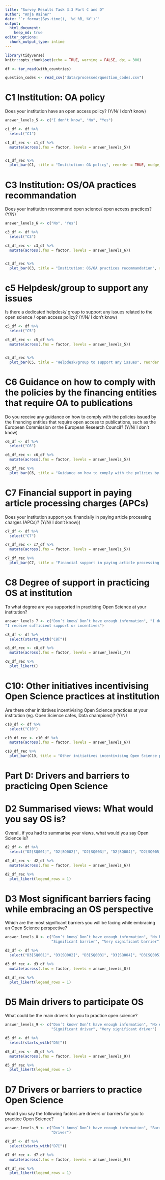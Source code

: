 ```yaml
---
title: "Survey Results Task 3.3 Part C and D"
author: "Anja Rainer"
date: "`r format(Sys.time(), '%d %B, %Y')`"
output: 
  html_document:
    keep_md: true
editor_options: 
  chunk_output_type: inline
---
```


```r
library(tidyverse)
knitr::opts_chunk$set(echo = TRUE, warning = FALSE, dpi = 300)

df <- tar_read(with_countries)

question_codes <- read_csv("data/processed/question_codes.csv")
```

# C1 Institution: OA policy

Does your institution have an open access policy? (Y/N/ I don’t know)

```r

answer_levels_5 <- c("I don't know", "No", "Yes")

c1_df <- df %>% 
  select("C1")

c1_df_rec <- c1_df %>% 
  mutate(across(.fns = factor, levels = answer_levels_5))


c1_df_rec %>% 
  plot_bar(C1, title = "Institution: OA policy", reorder = TRUE, nudge_y = .08)

```

# C3 Institution: OS/OA practices recommandation

Does your institution recommend open science/ open access practices? (Y/N)

```r

answer_levels_6 <- c("No", "Yes")

c3_df <- df %>% 
  select("C3")

c3_df_rec <- c3_df %>% 
  mutate(across(.fns = factor, levels = answer_levels_6))


c3_df_rec %>% 
  plot_bar(C3, title = "Institution: OS/OA practices recommandation", reorder = TRUE, nudge_y = .08)
```

# c5 Helpdesk/group to support any issues

Is there a dedicated helpdesk/ group to support any issues related to the open science / open access policy? (Y/N/ I don’t know)

```r
c5_df <- df %>% 
  select("C5")

c5_df_rec <- c5_df %>% 
  mutate(across(.fns = factor, levels = answer_levels_5))


c5_df_rec %>% 
  plot_bar(C5, title = "Helpdesk/group to support any issues", reorder = FALSE, nudge_y = .06)
```


# C6 Guidance on how to comply with the policies by the financing entities that require OA to publications

Do you receive any guidance on how to comply with the policies issued by the financing entities that require open access to publications, such as the European Commission or the European Research Council? (Y/N/ I don’t know)

```r
c6_df <- df %>% 
  select("C6")

c6_df_rec <- c6_df %>% 
  mutate(across(.fns = factor, levels = answer_levels_5))

c6_df_rec %>% 
  plot_bar(C6, title = "Guidance on how to comply with the policies by the financing entities that require OA to publications", reorder = FALSE, nudge_y = .06)
```

# C7 Financial support in paying article processing charges (APCs)

Does your institution support you financially in paying article processing charges (APCs)? (Y/N/ I don’t know))

```r

c7_df <- df %>% 
  select("C7")

c7_df_rec <- c7_df %>% 
  mutate(across(.fns = factor, levels = answer_levels_5))

c7_df_rec %>% 
  plot_bar(C7, title = "Financial support in paying article processing charges (APCs)", reorder = FALSE, nudge_y = .07)
```


# C8 Degree of support in practicing OS at institution

To what degree are you supported in practicing Open Science at your institution?

```r

answer_levels_7 <- c("Don’t know/ Don’t have enough information", "I do not receive any support or incentives", "I do not receive any support or incentives but would like to", "I receive some support or incentives", 
"I receive sufficient support or incentives")

c8_df <- df %>% 
  select(starts_with("C8[")) 

c8_df_rec <- c8_df %>% 
  mutate(across(.fns = factor, levels = answer_levels_7))

c8_df_rec %>% 
  plot_likert()
```


# C10: Other initiatives incentivising Open Science practices at institution

Are there other initiatives incentivising Open Science practices at your institution (eg. Open Science cafes, Data champions)? (Y/N)

```r
c10_df <- df %>% 
  select("C10")

c10_df_rec <- c10_df %>% 
  mutate(across(.fns = factor, levels = answer_levels_6))

c10_df_rec %>% 
  plot_bar(C10, title = "Other initiatives incentivising Open Science practices at institution", reorder = FALSE, nudge_y = .1)
```

# Part D: Drivers and barriers to practicing Open Science

# D2 Summarised views: What would you say OS is?

Overall, if you had to summarise your views, what would you say Open Science is?

```r

d2_df <- df %>% 
  select("D2[SQ001]", "D2[SQ002]", "D2[SQ003]", "D2[SQ004]", "D2[SQ005]", "D2[SQ006]", "D2[SQ007]")

d2_df_rec <- d2_df %>% 
  mutate(across(.fns = factor, levels = answer_levels_6))

d2_df_rec %>% 
  plot_likert(legend_rows = 1)
```

# D3  Most significant barriers facing while embracing an OS perspective

Which are the most significant barriers you will be facing while embracing an Open Science perspective?

```r

answer_levels_8 <- c("Don’t know/ Don’t have enough information", "No barrier", "Minor barrier",
                     "Significant barrier", "Very significant barrier")

d3_df <- df %>% 
  select("D3[SQ001]", "D3[SQ002]", "D3[SQ003]", "D3[SQ004]", "D3[SQ005]", "D3[SQ006]", "D3[SQ007]", "D3[SQ008]")

d3_df_rec <- d3_df %>% 
  mutate(across(.fns = factor, levels = answer_levels_8))

d3_df_rec %>% 
  plot_likert(legend_rows = 1)
```

# D5 Main drivers to participate OS

What could be the main drivers for you to practice open science?

```r

answer_levels_9 <- c("Don’t know/ Don’t have enough information", "No driver", "Minor driver",
                     "Significant driver", "Very significant driver")

d5_df <- df %>% 
  select(starts_with("D5[")) 

d5_df_rec <- d5_df %>% 
  mutate(across(.fns = factor, levels = answer_levels_9))

d5_df_rec %>% 
  plot_likert(legend_rows = 1)
```

# D7 Drivers or barriers to practice Open Science

Would you say the following factors are drivers or barriers for you to practice Open Science?

```r

answer_levels_9 <- c("Don’t know/ Don’t have enough information", "Barrier", "Neither barrier nor driver",
                     "Driver")

d7_df <- df %>% 
  select(starts_with("D7[")) 

d7_df_rec <- d7_df %>% 
  mutate(across(.fns = factor, levels = answer_levels_9))

d7_df_rec %>% 
  plot_likert(legend_rows = 1)
```